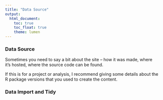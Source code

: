 ```yaml
---
title: "Data Source"
output: 
  html_document:
    toc: true
    toc_float: true
    theme: lumen
---
```


### Data Source

Sometimes you need to say a bit about the site -- how it was made, where it's hosted, where the source code can be found. 

If this is for a project or analysis, I recommend giving some details about the R package versions that you used to create the content.

### Data Import and Tidy